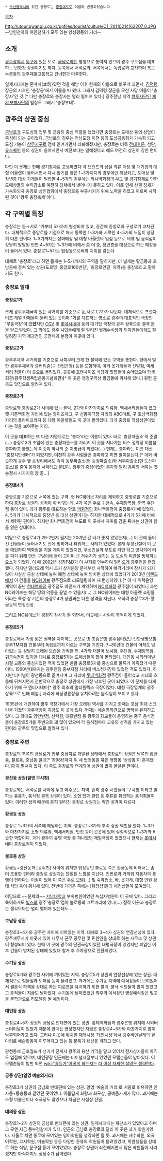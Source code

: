  * [[부산광역시]]에 있던 충장로는 [[충장대로]]로 이름이 변경되었습니다.

{{{+1 忠將路 / Chungjang-ro }}}

[[목차]]

http://utour.gwangju.go.kr/upfiles/tourist/culture/C1_20110214162207_0.JPG
--남인천하와 여인천하가 모두 있는 양성평등의 거리--

== 소개 ==
[[광주광역시]] [[동구(광주)|동구]]에 있는 도로. [[금남로]]와는 평행으로 놓여져 있으며 광주 구도심을 대표하는 [[번화가]] 상권이기도 하다. 동쪽에서 서석로와, 서쪽에서는 독립로와 교차하며 [[북구(광주)|북구]] 누문동의 광주제일고등학교 건너편과 마주한다.

일제시대에는 혼마치(本町)였던 것을 해방 이후 현재의 이름으로 바꾸게 되면서, [[김덕령]] 장군의 시호인 '충장공'에서 이름을 따 왔다. 그래서 김덕령 장군을 모신 사당 이름이 '충장사'인 것.[* 다만 충장로와 충장사는 멀리 떨어져 있다.] 광주전남 지역 [[향토사단]]인 [[제31보병사단]]의 별칭도 그래서 '충장부대'. 

== 광주의 상권 중심 ==
[[금남로]]가 구도심의 업무 및 금융의 중심 역할을 했었다면 충장로는 도매상 등의 상업이 중심이 되는 곳이었다. 금남로의 경우는 전남도청 이전 등의 도심공동화가 가속화 되고 도심 기능이 [[상무지구]]로 점차 옮겨가면서 쇠퇴해졌지만, 충장로는 비록 [[전남대학교|전대]]후문, 첨단, [[유스퀘어]] 등의 상권이 들어서면서 예전보다는 덜해졌다고 해도 여전히 상권이 강한 편이다.

다만 이 문제는 한때 경기침체로 고생하였다 각 브랜드의 상설 의류 매장 및 대기업의 대형 아울렛이 들어서면서 다시 활기를 찾은 1~3가까지의 경우에만 해당되고, 도매상 및 장년층 대상 가게들이 밀집한 4~5가의 경우에는 [[을로운수|화니백화점]]의 부도 및 경기침체로 인한 도매상들의 수익감소로 여전히 침체에서 벗어나지 못하고 있다. 이로 인해 상권 침체가 가속화되자 충장로 상인협회에서 충장로를 부흥시키기 위해 노력을 하였고 이로써 시작된 것이 '광주 충장축제'이다.

== 각 구역별 특징 ==
충장로는 동→서로 1가부터 5가까지 형성되어 있고, 중간에 중앙로와 구성로가 교차된다. 대체적으로 중앙로를 기점으로 해서 동쪽인 1~3가와 서쪽인 4~5가의 느낌이 상당히 다른 편이다. 1~3가까지는 잡화매장 및 대형 아울렛의 입점 등으로 의류 및 음식점이 상당히 발달된 반면 4~5가는 1~3가에 비해서 좀 더 중, 장년층을 대상으로 하는 매장들이 들어서 있다. 충장로1~5가는 법정동으로써의 지위를 갖는다.

대체로 '충장로'라고 하면 좁게는 1~5가까지의 구역을 말하지만, 더 넓게는 황금동과 호남동에 걸쳐 있는 상권(도로명 '중앙로160번길', '충장로안길' 지역)을 충장로라고 말하기도 한다.

=== 충장로 일대 ===
==== 충장로1가 ====
크게 광주우체국이 있는 사거리를 기준으로 동,서로 1,2가가 나뉜다. 대체적으로 프랜차이즈 계열 카페들이 몰려 있는 곳이며 1가를 대표하는 명소로 광주의 대표적인 극장인 '무등극장'이 있'''었'''지만 [[CGV]] 및 [[롯데시네마]] 등의 대기업 극장의 광주 상륙으로 결국 문을 닫고 말았다. 그 외에도 광주 시민들에게 잘 알려진 월계수식당과 외지인들에게도 잘 알려진 지역 제과점인 궁전제과 본점이 이곳에 있다.

==== 충장로2가 ====
광주우체국 사거리를 기준으로 서쪽부터 크게 한 블럭에 있는 구역을 뜻한다. 앞에서 말한 광주우체국과 갤러리존(구 산업은행) 등을 포함하여, 여러 옷가게들과 신발점, 액세서리 점들이 이 곳으로 몰려있다. 곳곳에 프랜차이즈 식당과 맛집들이 숨어있으며 학생회관(광주학생독립운동기념회관)[* 이 곳은 행정구역상 황금동에 위치해 있다.] 뒷편 골목도 맛집으로 알려져 있다.

==== 충장로3가 ====
중앙로와 충장로2가 사이에 있는 블럭. 2가와 마찬가지로 의류점, 액세서리점들이 있고 옛 가든백화점 자리에 있는 와이즈파크, 구 신동아극장 자리의 ABC마트, 구 호남백화점 자리의 플라마프라자 등 대형 아울렛들도 이 곳에 몰려있다. 과거 충장로 핵심상권이었다는 것을 보여주는 자리.

이 곳을 대표하는 또 다른 지명으로는 '충파'라는 이름이 있다. 바로 '충장파출소'의 준말(...) 충장로3가 초입에 있는 충장파출소를 가리켜 이 곳을 지나가는 버스 정류장 이름을 충파라고 붙였는데 이것이 하나의 준 지명급이 되었다(...) 현재는 충파라는 이름 대신 '충장치안센터'가 되었지만, 여전히 광주 사람들은 충파라고 하면 알아듣는다.[* 이와 비슷하게 광주 옆 송정리에서도 각각 동부파출소(현 송정파출소)와 서부파출소(현 도산파출소)를 줄여 동파와 서파라고 불렀다. 광주의 중심이었던 충파와 달리 동파와 서파는 옛 송정시 시가지의 양 끝...]

==== 충장로4가 ====
중앙로를 기준으로 서쪽에 있는 구역. 현 NC웨이브 자리를 제외하고 중앙로를 기준으로 하여 충장로 상권의 성격이 확 바뀌는데, 4가 쪽은 주로 귀금속, 수제양복점, 한복 주단점 등이 있다. 과거 광주를 대표하는 향토 [[백화점]]인 화니백화점이 충장로4가에 있었다. 4, 5가가 대체적으로 중장년 층 대상 상권이기는 하지만 대체적으로 4가가 5가에 비해서 세련된 편이다. 하지만 화니백화점이 부도로 이 곳에서 자취를 감춘 뒤에는 상권이 힘을 잃은 상태이다.

여담으로 충장로4가 29-2번지 필지는 20여년 간 터가 좋지 않았는지(...) 이 곳에 들어선 건물들이 들어서기도 전에 망하거나 휴업하는 사례가 있었다. 본래 우성건설이 이 곳을 매입하여 백화점을 지을 계획이 있었지만, 우성건설의 부도로 터만 닦고 방치되어 터를 파기 위해 만든 구덩이에 물이 고이며 큰 저수지가 생기는 등 도심의 미관을 방해하는 요소가 되었다. 이 때 2002년 성창F&D가 이 부지를 인수하여 [[밀리오레]] 광주점을 런칭했다. 하지만 밀리오레 역시 초기 상가분양 문제부터 시작하여 삐걱거리며 장사가 되지 않아 사실상 공실 상태에 놓여 폐점 상태에 놓여 방치된 상태에 있었다가 2013년 [[이랜드]]에서 이 건물을 [[NC웨이브]] 광주점으로 리모델링하여 재 런칭하였다.[* 이 때 위탁운영 계약이 끝난 [[현대백화점]] 광주점도 이랜드가 계약하며 [[NC백화점]] 광주점이 되었다.] 과연 NC웨이브는 해당 땅의 악몽을 끝낼 수 있을지(...) 그 NC웨이브는 대형 아울렛 쇼핑몰이라는 특성 상 기존의 충장로4가 상권과는 다른 성격을 지닌다. 오히려 충장로3가-황금동의 연장선상.

그리고 NC웨이브가 굉장히 장사가 잘 되면서, 이곳에는 사람이 북적이게 되었다.

==== 충장로5가 ====
충장로에서 가장 넓은 권역을 차지하는 곳으로 옛 조흥은행 광주점이었던 신한생명보험 광주TM지점 건물부터 독립로까지 이르는 구역을 가진다. 7~80년대 건물이 아직도 남아있는 등 상당히 오래된 모습을 간직한 편. 4가와 더불어 보세점, 주단점, 수제양복점, 귀금속점이 있지만 대체로 충장로5가는 도매상들이 많이 몰려있다. 대인동 시외터미널 시절 교통의 중심지였던 적이 있었던 만큼 충장로5가를 중심으로 물류가 이뤄졌기 때문이다. 1960년대까지는 광주은행 중부지점 자리에 버스정거장이 있었던 적도 있었다. 하지만 터미널이 광천동으로 옮겨지며 그 자리에 [[롯데백화점]] 광주점이 들어섰고 시대의 흐름에 뒤쳐지면서 전반적으로 충장로 상권에서 가장 낙후된 곳이 되었다. 이 문제를 타개하기 위해 구 엔터시네마[* 광주 최초의 멀티플렉스 극장이었다. 대형 극장업계의 광주 상륙으로 인해 폐업.] 자리에 화상경륜장을 유치하려는 움직임이 보이고 있다.

1935년에 개관하여 광주 극장가에서 가장 오래된 역사를 가지고 한때는 호남 최대 스크린을 가졌던 광주극장이 지금도 이 곳에 있다. 현재는 [[예술영화관]]으로 명맥을 유지하고 있다. 그 외에도 영안반점, 신락원, 대흥반점 등 광주의 화교들이 운영하는 중국 음식점들이 충장로5가를 주변으로 꽤 많이 있으며 각 음식점마다 고유의 성격을 가지고 있는 편이라 광주의 맛집으로 알려져 있다.

=== 충장로 주변 ===
충장로의 북쪽인 금남로가 업무 중심지로 개발된 상태에서 충장로의 상권은 남쪽인 황금동, 불로동, 호남동 일대[* 1998년까지 위 세 법정동을 묶은 행정동 '삼성동'이 존재했다.]까지 펼쳐져 있다. 이 쪽도 충장로와 연계되어 상권이 많이 발달된 편이다.

==== 광산동 상권(일명 구시청) ====
충장로와는 서석로를 사이에 두고 마주보는 지역. 흔히 광주 시민들이 '구시청'이라고 말하는 유흥가, 음식점 골목 상권이 있다. 소형 펍과 클럽 등 주류를 취급하는 음식점들이 있다. 이러한 성격 때문에 흔히 알려진 충장로 상권과는 약간 성격이 다르다.

==== 황금동 상권 ====
충장로 1~3가의 서쪽에 해당하는 지역. 충장로1~3가의 부속 상권 역할을 한다. 1~3가와 마찬가지로 소형 의류점, 액세서리점, 맛집 등이 곳곳에 있어 실질적으로 1~3가와 비슷한 역할이다. 과거 광주의 유명 극장 중 하나였던 제일극장이 있었으나 현재는 [[롯데시네마]] 충장로점이 되었다.

==== 불로동 상권 ====
황금동+광산동과 [광주천] 사이에 위치한 법정동인 불로동 쪽은 황금동에 비해서는 좀 더 조용한 편이라 충장로 상권과는 단절된 느낌을 지닌다. 천변로와 가까워 자동차의 통행이 편하다는 이점이 있어 이 쪽은 주로 [[모텔]](...) 및 숙박업소, 바, 옷가게, 대형 인원 상대 식당 등이 위치해 있다. 천변에 가까운 쪽에는 [웨딩샵]들과 애견샵들이 모여있다. 

여담으로 ~~문제의~~ [[서남대학교]] 부속병원이었던 녹십자병원이 이 곳에 있다. 그리고 특이하게도 [[빕스]]의 광주'충장로'점이 불로동의 끄트머리에 있다(...) 정작 이곳과 충장로는 생각보다는 멀리 떨어져 있는데도...

==== 호남동 상권 ====
충장로3~4가와 광주천 사이에 끼어있는 지역. 대체로 3~4가 상권의 연장선상에 있다. 광주세무서가 이곳에 있어 세무서 근무 공무원 및 민원인을 상대로 하는 사무소 및 상권이 형성되어 있다. 한때 이 곳에 광주의 단관극장이었던 태평극장이 있었지만 폐업한 이후 건물이 방치된 상태에 있었다 철거 후 주차장으로 전환되었다.

==== 수기동 상권 ====
충장로5가와 광주천 사이에 끼어있는 지역. 충장로5가 상권의 연장선상에 있는 상권. 대체적으로 철물점과 도매점 등이 몰려있고, 과거에는 수기동 지역에 예식장들이 모여있어서 결혼식 하객을 상대로 하는 피로연을 유치하기 위한 불백, 불낙 식당들이 많이 있었고 그 흔적들이 지금도 남아있다. 수기동에 남아있었던 최후의 예식장인 명성예식장은 빛고을 문학관으로 리모델링 될 예정이다.

==== 대인동 상권 ====
충장로4~5가 상권의 금남로 반대편에 있는 상권. 롯데백화점과 광주은행 위치에 시외버스터미널이 있었기 때문에 한때는 번성했지만 지금은 충장로4~5가와 마찬가지로 많이 낙후되어가고 있다. 그러나 이곳에 위치한 재래시장 '대인시장'에서 광주비엔날레의 곁다리로 예술활동이 이루어지고 있는 등 분위기 쇄신을 꾀하고 있다.

광천동에 금호월드가 생기기 전까지 광주의 용산 기믹을 맡고 있어서 전자상가들이 아직도 입점해 있으며, 대인광장 인근에는 터미널시절부터 있었던 모텔촌들이 남아있다. 이 모텔촌들이 밤만 되면 [[wiki:"홍등가"어떻게 되는지]]는 [[더 이상 자세한 설명은 생략한다]].

==== 궁동 상권(일명 예술의거리) ====
충장로3가 상권의 금남로 반대편에 있는 상권. 일명 '예술의 거리'로 서울로 비유하면 인사동+동숭동과 같았던 곳이었다. 이름답게 화랑과 화구상, 공예품가게가 많다. 과거에는 소형 미술관이나 소극장도 많았으나 지금은 사실상 전멸.

==== 대의동 상권 ====
충장로1~2가 상권의 금남로 반대편에 있는 상권. 일제시대때는 재판소가 있었다고 하며 그 곳엔 지금 동부경찰서가 있다. 인근의 금남로 충장로와 달리 이 곳은 과거 학원가였다. 서울로 치면 종로에 모여있는 영어학원들 생각하면 될 듯. 과거에는 재수학원, 외국어학원, 고시학원, 미술학원 등등 다양한 종류의 학원들이 몰려있었고, 학원생들을 상대로 하는 식당, 문구점 등이 모여있었다. 충장로 상권이 쇠잔해지면서 많은 학원들이 사라졌지만 아직까지도 상당수가 남아있다.
